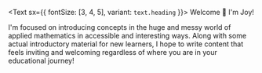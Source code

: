 <Text sx={{ fontSize: [3, 4, 5], variant: `text.heading` }}>
  Welcome 🌼 I'm Joy!
</Text>

I'm focused on introducing concepts in the huge and messy world of applied mathematics 
in accessible and interesting ways. Along with some actual 
introductory material for new learners, I hope to write content that feels inviting 
and welcoming regardless of where you are in your educational journey!

